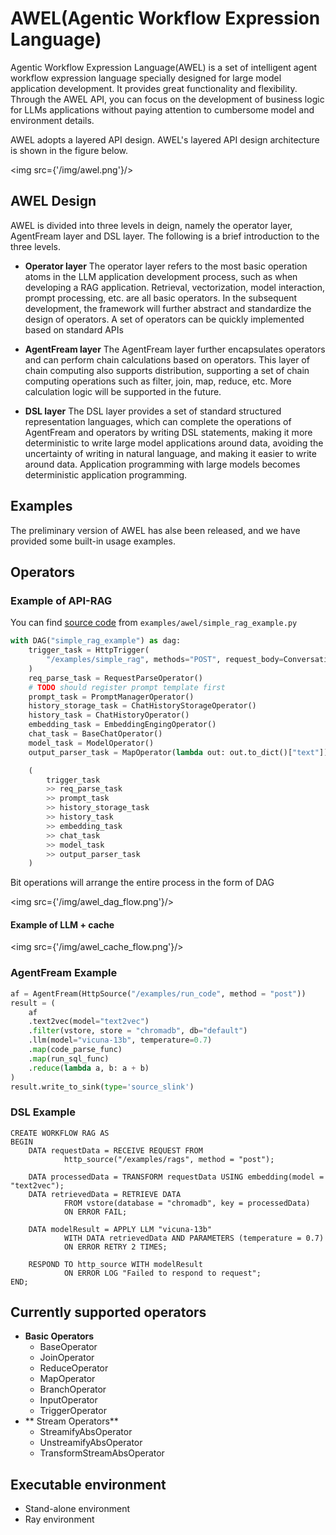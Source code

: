 # AWEL(Agentic Workflow Expression Language)

Agentic Workflow Expression Language(AWEL) is a set of intelligent agent workflow expression language specially designed for large model application
development. It provides great functionality and flexibility. Through the AWEL API, you can focus on the development of business logic for LLMs applications
without paying attention to cumbersome model and environment details.

AWEL adopts a layered API design. AWEL's layered API design architecture is shown in the figure below.


<img src={'/img/awel.png'}/>

## AWEL Design

AWEL is divided into three levels in deign, namely the operator layer, AgentFream layer and DSL layer. The following is a brief introduction
to the three levels.

- **Operator layer**
The operator layer refers to the most basic operation atoms in the LLM application development process, 
such as when developing a RAG application. Retrieval, vectorization, model interaction, prompt processing, etc. 
are all basic operators. In the subsequent development, the framework will further abstract and standardize the design of operators. 
A set of operators can be quickly implemented based on standard APIs

- **AgentFream layer**
The AgentFream layer further encapsulates operators and can perform chain calculations based on operators. 
This layer of chain computing also supports distribution, supporting a set of chain computing operations such as filter, join, map, reduce, etc. More calculation logic will be supported in the future.

- **DSL layer**
The DSL layer provides a set of standard structured representation languages, which can complete the operations of AgentFream and operators by writing DSL statements, making it more deterministic to write large model applications around data, avoiding the uncertainty of writing in natural language, and making it easier to write around data. Application programming with large models becomes deterministic application programming.

## Examples
The preliminary version of AWEL has alse been released, and we have provided some built-in usage examples.

## Operators

### Example of API-RAG 
You can find [source code](https://github.com/eosphoros-ai/DB-GPT/blob/main/examples/awel/simple_rag_example.py) from `examples/awel/simple_rag_example.py`
```python
with DAG("simple_rag_example") as dag:
    trigger_task = HttpTrigger(
        "/examples/simple_rag", methods="POST", request_body=ConversationVo
    )
    req_parse_task = RequestParseOperator()
    # TODO should register prompt template first
    prompt_task = PromptManagerOperator()
    history_storage_task = ChatHistoryStorageOperator()
    history_task = ChatHistoryOperator()
    embedding_task = EmbeddingEngingOperator()
    chat_task = BaseChatOperator()
    model_task = ModelOperator()
    output_parser_task = MapOperator(lambda out: out.to_dict()["text"])

    (
        trigger_task
        >> req_parse_task
        >> prompt_task
        >> history_storage_task
        >> history_task
        >> embedding_task
        >> chat_task
        >> model_task
        >> output_parser_task
    )

```
Bit operations will arrange the entire process in the form of DAG

<img src={'/img/awel_dag_flow.png'}/>

#### Example of LLM + cache

<img src={'/img/awel_cache_flow.png'}/>

###  AgentFream Example
```python
af = AgentFream(HttpSource("/examples/run_code", method = "post"))
result = (
    af
    .text2vec(model="text2vec")
    .filter(vstore, store = "chromadb", db="default")
    .llm(model="vicuna-13b", temperature=0.7)
    .map(code_parse_func)
    .map(run_sql_func)
    .reduce(lambda a, b: a + b)
)
result.write_to_sink(type='source_slink')
```

### DSL Example

```
CREATE WORKFLOW RAG AS
BEGIN
    DATA requestData = RECEIVE REQUEST FROM 
    		http_source("/examples/rags", method = "post");
        
    DATA processedData = TRANSFORM requestData USING embedding(model = "text2vec");
    DATA retrievedData = RETRIEVE DATA 
    		FROM vstore(database = "chromadb", key = processedData)
    		ON ERROR FAIL;
        
    DATA modelResult = APPLY LLM "vicuna-13b" 
    		WITH DATA retrievedData AND PARAMETERS (temperature = 0.7)
    		ON ERROR RETRY 2 TIMES;
        
    RESPOND TO http_source WITH modelResult
    		ON ERROR LOG "Failed to respond to request";
END;
```

## Currently supported operators
- **Basic Operators**
    - BaseOperator
    - JoinOperator
    - ReduceOperator
    - MapOperator
    - BranchOperator
    - InputOperator
    - TriggerOperator
- ** Stream Operators**
    - StreamifyAbsOperator
    - UnstreamifyAbsOperator
    - TransformStreamAbsOperator

## Executable environment
- Stand-alone environment
- Ray environment


